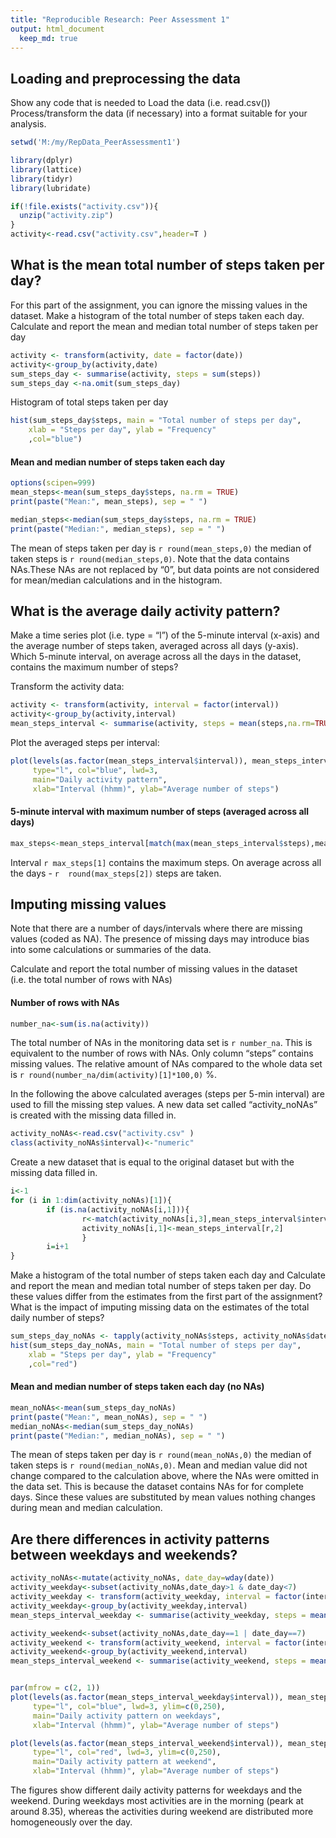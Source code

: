 ```yaml
---
title: "Reproducible Research: Peer Assessment 1"
output: html_document
  keep_md: true
---
```



## Loading and preprocessing the data

Show any code that is needed to Load the data (i.e. read.csv())
Process/transform the data (if necessary) into a format suitable for your analysis.

```r
setwd('M:/my/RepData_PeerAssessment1')

library(dplyr)
library(lattice)
library(tidyr)
library(lubridate)

if(!file.exists("activity.csv")){
  unzip("activity.zip")
}
activity<-read.csv("activity.csv",header=T )
```


## What is the mean total number of steps taken per day?
For this part of the assignment, you can ignore the missing values in the dataset.
Make a histogram of the total number of steps taken each day. Calculate and report 
the mean and median total number of steps taken per day


```r
activity <- transform(activity, date = factor(date))
activity<-group_by(activity,date)
sum_steps_day <- summarise(activity, steps = sum(steps))
sum_steps_day <-na.omit(sum_steps_day)
```

Histogram of total steps taken per day

```r
hist(sum_steps_day$steps, main = "Total number of steps per day", 
    xlab = "Steps per day", ylab = "Frequency"
    ,col="blue")
```

#### Mean and median number of steps taken each day

```r
options(scipen=999)
mean_steps<-mean(sum_steps_day$steps, na.rm = TRUE)
print(paste("Mean:", mean_steps), sep = " ")

median_steps<-median(sum_steps_day$steps, na.rm = TRUE)
print(paste("Median:", median_steps), sep = " ")
```
The mean of steps taken per day is `r round(mean_steps,0)` the median of taken steps is `r round(median_steps,0)`.
Note that the data contains NAs.These NAs are not replaced by "0", but data points are not considered for mean/median calculations and in the histogram.


## What is the average daily activity pattern?
 Make a time series plot (i.e. type = "l") of the 5-minute interval (x-axis) and the average number of steps taken, averaged across all days (y-axis). Which 5-minute interval, on average across all the days in the dataset, contains the maximum number of steps?

Transform the activity data:
```r
activity <- transform(activity, interval = factor(interval))
activity<-group_by(activity,interval)
mean_steps_interval <- summarise(activity, steps = mean(steps,na.rm=TRUE))
```

Plot the averaged steps per interval:
```r
plot(levels(as.factor(mean_steps_interval$interval)), mean_steps_interval$steps, 
     type="l", col="blue", lwd=3, 
     main="Daily activity pattern", 
     xlab="Interval (hhmm)", ylab="Average number of steps")

```

#### 5-minute interval with maximum number of steps (averaged across all days)
```r
max_steps<-mean_steps_interval[match(max(mean_steps_interval$steps),mean_steps_interval$steps),]
```

Interval `r max_steps[1]` contains the maximum steps. On average across all the days - `r  round(max_steps[2])` steps are taken. 

## Imputing missing values
Note that there are a number of days/intervals where there are missing values (coded as NA). The presence of missing days may introduce bias into some calculations or summaries of the data.

Calculate and report the total number of missing values in the dataset (i.e. the total number of rows with NAs)



#### Number of rows with NAs

```r
number_na<-sum(is.na(activity))
```
The total number of NAs in the monitoring data set is `r number_na `. This is equivalent to the number of rows with NAs. Only column "steps" contains missing values. The relative amount of NAs compared to the whole data set is `r round(number_na/dim(activity)[1]*100,0)` %. 


In the following the above calculated averages (steps per 5-min interval) are used to fill the missing step values. A new data set called "activity_noNAs" is created with the missing data filled in. 

```r
activity_noNAs<-read.csv("activity.csv" )
class(activity_noNAs$interval)<-"numeric"
```

Create a new dataset that is equal to the original dataset but with the missing data filled in.

```r
i<-1
for (i in 1:dim(activity_noNAs)[1]){
        if (is.na(activity_noNAs[i,1])){
                r<-match(activity_noNAs[i,3],mean_steps_interval$interval)
                activity_noNAs[i,1]<-mean_steps_interval[r,2]
                }
        i=i+1
}       
```


Make a histogram of the total number of steps taken each day and Calculate and report the mean and median total number of steps taken per day. Do these values differ from the estimates from the first part of the assignment? What is the impact of imputing missing data on the estimates of the total daily number of steps?

```r
sum_steps_day_noNAs <- tapply(activity_noNAs$steps, activity_noNAs$date, sum, na.rm = TRUE)
hist(sum_steps_day_noNAs, main = "Total number of steps per day", 
    xlab = "Steps per day", ylab = "Frequency"
    ,col="red")
```

#### Mean and median number of steps taken each day (no NAs) 

```r
mean_noNAs<-mean(sum_steps_day_noNAs)
print(paste("Mean:", mean_noNAs), sep = " ")
median_noNAs<-median(sum_steps_day_noNAs)
print(paste("Median:", median_noNAs), sep = " ")
```
The mean of steps taken per day is `r round(mean_noNAs,0)` the median of taken steps is `r round(median_noNAs,0)`. Mean and median value did not change compared to the calculation above, where the NAs were omitted in the data set. This is because the dataset contains NAs for for complete days. Since these values are substituted by mean values nothing changes during mean and median calculation.


## Are there differences in activity patterns between weekdays and weekends?

```r
activity_noNAs<-mutate(activity_noNAs, date_day=wday(date))
activity_weekday<-subset(activity_noNAs,date_day>1 & date_day<7)
activity_weekday <- transform(activity_weekday, interval = factor(interval))
activity_weekday<-group_by(activity_weekday,interval)
mean_steps_interval_weekday <- summarise(activity_weekday, steps = mean(steps,na.rm=TRUE))

activity_weekend<-subset(activity_noNAs,date_day==1 | date_day==7)
activity_weekend <- transform(activity_weekend, interval = factor(interval))
activity_weekend<-group_by(activity_weekend,interval)
mean_steps_interval_weekend <- summarise(activity_weekend, steps = mean(steps,na.rm=TRUE))


par(mfrow = c(2, 1))
plot(levels(as.factor(mean_steps_interval_weekday$interval)), mean_steps_interval_weekday$steps, 
     type="l", col="blue", lwd=3, ylim=c(0,250),
     main="Daily activity pattern on weekdays", 
     xlab="Interval (hhmm)", ylab="Average number of steps")

plot(levels(as.factor(mean_steps_interval_weekend$interval)), mean_steps_interval_weekend$steps, 
     type="l", col="red", lwd=3, ylim=c(0,250),
     main="Daily activity pattern at weekend",
     xlab="Interval (hhmm)", ylab="Average number of steps")
```

The figures show different daily activity patterns for weekdays and the weekend. During weekdays most activities are in the morning (peark at around 8.35), whereas the activities during weekend are distributed more homogeneously over the day.



